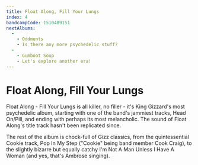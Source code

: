 ```yaml
---
title: Float Along, Fill Your Lungs
index: 4
bandcampCode: 1510489151
nextAlbums:
  -
    - Oddments
    - Is there any more psychedelic stuff?
  -
    - Gumboot Soup
    - Let's explore another era!
---
```


# Float Along, Fill Your Lungs

Float Along - Fill Your Lungs is all killer, no filler - it's King Gizzard's most psychedelic album, starting with one of the band's jammiest tracks, Head On/Pill, and ending with perhaps its most melancholic. The sound of Float Along's title track hasn't been replicated since.

The rest of the album is chock-full of Gizz classics, from the quintessential Cookie track, Pop In My Step ("Cookie" being band member Cook Craig), to the slightly bizarre but equally catchy I'm Not A Man Unless I Have A Woman (and yes, that's Ambrose singing).
